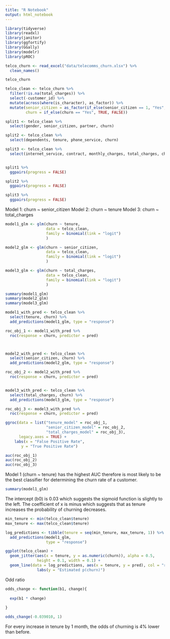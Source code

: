 ```yaml
---
title: "R Notebook"
output: html_notebook
---
```


```r

library(tidyverse)
library(readxl)
library(janitor)
library(ggfortify)
library(GGally)
library(modelr)
library(pROC)

```

```r

telco_churn <- read_excel("data/telecomms_churn.xlsx") %>% 
  clean_names()

telco_churn

```

```r

telco_clean <- telco_churn %>%
  filter(!is.na(total_charges)) %>% 
  select(-customer_id) %>% 
  mutate(across(where(is_character), as_factor)) %>%
  mutate(senior_citizen = as_factor(if_else(senior_citizen == 1, "Yes", "No")),
         churn = if_else(churn == "Yes", TRUE, FALSE))

```

```r

split1 <- telco_clean %>%
  select(gender, senior_citizen, partner, churn)

split2 <- telco_clean %>%
  select(dependents, tenure, phone_service, churn)

split3 <- telco_clean %>%
  select(internet_service, contract, monthly_charges, total_charges, churn)


split1 %>% 
  ggpairs(progress = FALSE)

split2 %>% 
  ggpairs(progress = FALSE)

split3 %>% 
  ggpairs(progress = FALSE)

```

Model 1: churn ~ senior_citizen
Model 2: churn ~ tenure
Model 3: churn ~ total_charges

```r

model1_glm <- glm(churn ~ tenure, 
                  data = telco_clean,
                  family = binomial(link = "logit")
                  )

model2_glm <- glm(churn ~ senior_citizen, 
                  data = telco_clean,
                  family = binomial(link = "logit")
                  )

model3_glm <- glm(churn ~ total_charges, 
                  data = telco_clean,
                  family = binomial(link = "logit")
                  )


```

```r

summary(model1_glm)
summary(model2_glm)
summary(model3_glm)

```

```r

model1_with_pred <- telco_clean %>%
  select(tenure, churn) %>% 
  add_predictions(model1_glm, type = "response")

roc_obj_1 <- model1_with_pred %>% 
  roc(response = churn, predictor = pred)



model2_with_pred <- telco_clean %>%
  select(senior_citizen, churn) %>% 
  add_predictions(model2_glm, type = "response")

roc_obj_2 <- model2_with_pred %>% 
  roc(response = churn, predictor = pred)


model3_with_pred <- telco_clean %>%
  select(total_charges, churn) %>% 
  add_predictions(model3_glm, type = "response")

roc_obj_3 <- model3_with_pred %>% 
  roc(response = churn, predictor = pred)

ggroc(data = list("tenure_model" = roc_obj_1,
                  "senior_citizen_model" = roc_obj_2,
                  "total_charges_model" = roc_obj_3),
      legacy.axes = TRUE) +
    labs(x = "False Positive Rate",
       y = "True Positive Rate")

```

```r

auc(roc_obj_1)
auc(roc_obj_2)
auc(roc_obj_3)

```

Model 1 (churn ~ tenure) has the highest AUC therefore is most likely to be the best classifier for determining the churn rate of a customer.

```r

summary(model1_glm)

```

The intercept (b0) is 0.03 which suggests the sigmoid function is slightly to the left. The coefficient of x is minus which suggests that as tenure increases the probability of churning decreases.

```r

min_tenure <- min(telco_clean$tenure)
max_tenure <- max(telco_clean$tenure)

log_predictions <- tibble(tenure = seq(min_tenure, max_tenure, 1)) %>% 
  add_predictions(model1_glm,
                  type = "response")

ggplot(telco_clean) +
  geom_jitter(aes(x = tenure, y = as.numeric(churn)), alpha = 0.5,
              height = 0.1, width = 0.1) +
  geom_line(data = log_predictions, aes(x = tenure, y = pred), col = "red") +
              labs(y = "Estimated p(churn)")

```

Odd ratio

```r

odds_change <- function(b1, change){
  
  exp(b1 * change)
  
}

odds_change(-0.039010, 1)

```

For every increase in tenure by 1 month, the odds of churning is 4% lower than before.